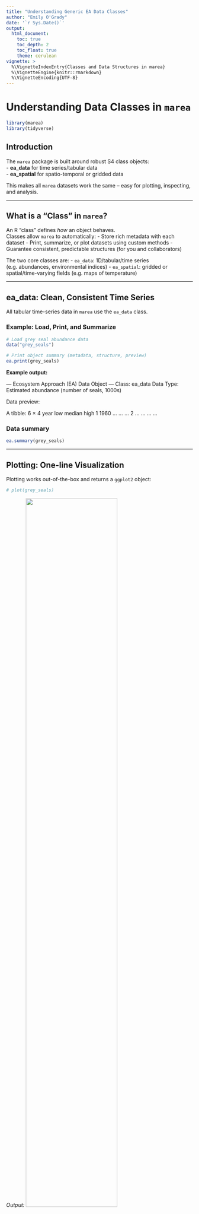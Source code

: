 ```yaml
---
title: "Understanding Generic EA Data Classes"
author: "Emily O'Grady"
date: '`r Sys.Date()`'
output: 
  html_document:
    toc: true
    toc_depth: 2
    toc_float: true
    theme: cerulean
vignette: >
  %\VignetteIndexEntry{Classes and Data Structures in marea}
  %\VignetteEngine{knitr::rmarkdown}
  %\VignetteEncoding{UTF-8}
---
```


# Understanding Data Classes in `marea`

```r
library(marea)
library(tidyverse)
```


## Introduction

The `marea` package is built around robust S4 class objects:  
- **ea_data** for time series/tabular data  
- **ea_spatial** for spatio-temporal or gridded data

This makes all `marea` datasets work the same – easy for plotting, inspecting, and analysis.

---

## What is a "Class" in `marea`?

An R "class" defines _how_ an object behaves.  
Classes allow `marea` to automatically:
- Store rich metadata with each dataset
- Print, summarize, or plot datasets using custom methods
- Guarantee consistent, predictable structures (for you and collaborators)

The two core classes are:
- `ea_data`: 1D/tabular/time series (e.g. abundances, environmental indices)
- `ea_spatial`: gridded or spatial/time-varying fields (e.g. maps of temperature)

---

## ea_data: Clean, Consistent Time Series

All tabular time-series data in `marea` use the `ea_data` class.

### Example: Load, Print, and Summarize

```r
# Load grey seal abundance data
data("grey_seals")

# Print object summary (metadata, structure, preview)
ea.print(grey_seals)
```

**Example output:**  

--- Ecosystem Approach (EA) Data Object ---
Class:           ea_data 
Data Type:       Estimated abundance (number of seals, 1000s) 

Data preview:

A tibble: 6 × 4
year   low median  high
<dbl> <dbl>  <dbl> <dbl>
1  1960   ...   ...   ...
2  ...    ...   ...   ...

### Data summary

```r
ea.summary(grey_seals)
```

---

## Plotting: One-line Visualization

Plotting works out-of-the-box and returns a `ggplot2` object:

```r
# plot(grey_seals)
```

*Output:*
<img src="man/figures/plot_grey_Seals.png" width="70%" />

If columns like `"low"` and `"high"` exist, add ribbons easily:

```r
# plot(grey_seals, style = "ribbon")
```

The style argument can be specified to return different plot types, this can
provide a range of reasonable defaults for different data sets.


Other styles: `"default"`, `"plain"`, `"anomaly"`, etc.

These are ggplot objects and are easy to add on to with the `+` syntax (See advanced examples)


---

## ea_spatial: Spatio-Temporal/Gridded Data

Spatial (or spatio-temporal) objects are stored as **ea_spatial**. These have some flexibility and the data slot can house an sf objects, a stars or terra object. 

### Example: Inspect a spatial object

```r
data("glorys_bottom_temperature")
ea.summary(glorys_bottom_temperature)
```

*Output includes metadata, spatial bounds, etc.*

### Plot

```r
# plot(glorys_bottom_temperature)
```

The style argument can be used to specify some reasonable spatial default styles.
There are also many other arguments for specifying details about coastline objects, regions, and other considerations. See `?plot.ea_spatial` for more details.
Other options:
- `style = "contour"`   (contour lines)
- `style = "bubble"`    (bubbles by value)

---

## Interoperability: Converting from `pacea` and Other Packages

`marea` works great with external datasets such as those from `pacea` (Pacific ecosystem data).

If you have a `pacea` time-series (pacea-index or pacea-biomass):

```r
library(pacea)
data(npgo) # Example: North Pacific Gyre Oscillation
marea_npgo <- as_ea_data(x = npgo, 
                         value_col = c("anomaly"))
class(marea_npgo)
ea.print(marea_npgo)
```

For spatial objects, use:

```r
library(pacea)
data("hake_total_biomass_age_1_2025")

hake_biomass_ea <- as_ea_data(
  hake_total_biomass_age_1_2025,
  value_col = c("median"),
  source = 'pacea',
  time_descriptor = "2025",
  details = 'Converted using marea::as_ea_data() July 2025'
)
print(hake_biomass_ea)

```

---

## Creating your own ea objects

While marea provides many built-in datasets, you'll often want to create your own objects from scratch. This section demonstrates how to build ea_data and ea_spatial objects using the constructor functions.

###  Create an ea_data Object

The `ea_data()` constructor allows you to create time series objects from any data frame. Here's how:

```r
# Create a simple temperature dataset
temp_data <- data.frame(
  year = 2010:2020,
  avg_temp = c(8.2, 8.5, 8.1, 8.9, 9.2, 8.8, 9.1, 8.7, 9.0, 8.6, 9.3),
  station = "Halifax-2"
)

# Create ea_data object
halifax_temp <- ea_data(
  data = temp_data,
  value_col = "avg_temp",  # Specify which column contains the values
  data_type = "Bottom Temperature",
  region = "Maritimes",
  location_descriptor = "Halifax Line Station 2",
  units = "°C",
  source_citation = "DFO Maritimes Region Monitoring Program"
)

ea.print(halifax_temp)
```

### Advanced ea_data with additional metadata

```r
# Fisheries catch data with uncertainty
catch_data <- data.frame(
  year = 2015:2022,
  landings = c(1250, 1180, 1320, 1450, 1280, 1390, 1220, 1310),
  vessel_count = c(45, 42, 48, 51, 46, 49, 44, 47)
)

# Create object with additional metadata
lobster_catch <- ea_data(
  data = catch_data,
  value_col = "landings",
  data_type = "Commercial Landings",
  region = "Maritimes",
  location_descriptor = "LFA 34",
  units = "tonnes",
  species = "American Lobster",
  source_citation = "DFO INTERNAL",
  # Additional custom metadata
  fishing_season = "November-May",
  assessment_year = 2023,
  stock_status = "Healthy"
)

ea.print(lobster_catch)
ea.summary(lobster_catch)
```

### Create an ea_spatial object

The `ea_spatial()` constructor creates spatial objects from sf data. Here's how to build one:

```r
library(sf)

# Create a simple spatial grid
grid_points <- expand.grid(
  lon = seq(-66, -64, by = 0.5),
  lat = seq(43, 45, by = 0.5)
)

# Convert to sf object
spatial_data <- st_as_sf(grid_points, coords = c("lon", "lat"), crs = 4326)

# Add some simulated chlorophyll data
spatial_data$chl_concentration <- runif(nrow(spatial_data), 0.5, 3.2)
spatial_data$depth_zone <- "surface"

# Create ea_st object
chl_spatial <- ea_spatial(
  data = spatial_data,
  value_col = "chl_concentration",
  data_type = "Chlorophyll-a Concentration",
  region = "Maritimes",
  time_descriptor = "July 2023 Survey",
  units = "mg/m³",
  source_citation = "DFO Ecosystem Survey Program"
)

ea.print(chl_spatial)
```


## Accessing Data and Metadata: The S4 Structure

Once you have an ea_data object, you might want to extract specific pieces of information, like the raw data frame or a single metadata value. Because ea_data is an S4 object, there are two primary ways to do this: the standard @ operator for direct slot access, and a custom [[ method for more flexible and convenient access.

An ea_data object has two main "slots":

 - meta: A list that holds all the metadata (e.g., region, units, source_citation).
 
 - data: A tibble that contains the time series data (with year, value, and other columns).
 
### Using the @ Operator (Direct Slot Access)

The @ operator is the standard way to access slots in any S4 object. You can use it to pull out the entire meta list or the data tibble.


```r
# Use the halifax_temp object created earlier
# Access the entire metadata list
halifax_temp@meta

# Access the entire data tibble
halifax_temp@data
```
This method is direct and explicit but requires you to know the exact slot names. To get a single metadata item, you would need to chain operators, like `halifax_temp@meta$region`.

### Using the [[ Method (Convenient Access)

To make life easier, marea provides a custom [[ method. This powerful shortcut lets you access the entire meta or data slots, as well as individual items within them, using a single, consistent syntax.

The [[ method first checks if you are asking for "meta" or "data". If not, it checks if the name you provided exists in the meta slot. If it's not there, it finally checks if it's a column name in` the data slot.

```r
# Get the entire meta list (same as @meta)
halifax_temp[["meta"]]

# Get a specific metadata item
halifax_temp[["region"]]

# Get the entire data tibble (same as @data)
halifax_temp[["data"]]

# Get a specific data column (vector)
halifax_temp[["year"]]
```

This approach is generally recommended as it provides a single, intuitive interface for retrieving almost any piece of information from an ea_data object without needing to remember the underlying @ syntax.



## Key Constructor Parameters

Both constructors share common metadata fields:

### Required parameters:

- data: Your data frame (for ea_data) or sf/stars/terra spatraster object (for ea_spatial)

- value_col: Name of the column containing the primary values

- data_type: Description of what the data represents

- region: Geographic region or NAFO/DFO area name

- units: Units for the value column

- source_citation: Where the data came from

### ea_data specific:

- location_descriptor: Specific location identifier

- species: Species name (optional, for biological data)

### ea_spatial specific:

time_descriptor: Description of the temporal aspect

### Additional metadata:

- You can add any custom metadata fields as named arguments (e.g., fishing_season, assessment_year)


## Tips for creating objects

1. Value column naming: The constructor automatically renames your specified column to value internally, so all methods work consistently.

2. Metadata travels: All metadata is preserved through subsetting and plotting operations.

3. Validation: Constructors validate inputs and provide helpful error messages.

4. Extensibility: Add custom metadata fields for your specific use case.

## Why Use These Classes?

Using robust S4 classes brings multiple benefits:
- All datasets behave the same way (easy to plot, inspect, or summarize)
- Metadata (units, region, source, etc.) always travel with the data
- You can use base R summary/print/plot methods or build your own analyses on top

---

## Learn More

- The main [README](../README.html) has a quick start
- Plotting EA classes vignette
---

## Citing `marea`

Please cite the package in your work. For citation text:

```r
citation("marea")
```

---

*This vignette was generated using the `marea` source code (2025-07-24).*

---
